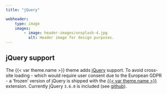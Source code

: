 ```yaml
---
title: "jQuery"

webheader:
    type: image
    images:
        - image: header-images/unsplash-4.jpg
          alt: Header image for design purposes.
---
```



## jQuery support

The {{< var theme.name >}} theme adds [jQuery]({{< var links.jquery >}}) support.
To avoid cross-site loading - which would require user consent due to the European GDPR - a
'frozen' version of jQuery is shipped with the
[{{< var theme.name >}}]({{< var links.rotorweb-ext >}}) extension.
Currently jQuery `3.6.0` is included
(see [github](https://github.com/retostauffer/rotorweb-ext/tree/main/assets)).


